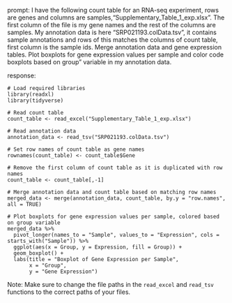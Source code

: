 prompt:
I have the following count table for an RNA-seq experiment, rows are genes and columns are samples,"Supplementary_Table_1_exp.xlsx". The first column of the file is my gene names and the rest of the columns are samples. My annotation data is here "SRP021193.colData.tsv", it contains sample annotations and rows of this matches the columns of count table, first column is the sample ids. Merge annotation data and gene expression tables. Plot boxplots for gene expression values per sample and color code boxplots based on group" variable in my annotation data.

response:
```
# Load required libraries
library(readxl)
library(tidyverse)

# Read count table
count_table <- read_excel("Supplementary_Table_1_exp.xlsx")

# Read annotation data
annotation_data <- read_tsv("SRP021193.colData.tsv")

# Set row names of count table as gene names
rownames(count_table) <- count_table$Gene

# Remove the first column of count table as it is duplicated with row names
count_table <- count_table[,-1]

# Merge annotation data and count table based on matching row names
merged_data <- merge(annotation_data, count_table, by.y = "row.names", all = TRUE)

# Plot boxplots for gene expression values per sample, colored based on group variable
merged_data %>%
  pivot_longer(names_to = "Sample", values_to = "Expression", cols = starts_with("Sample")) %>%
  ggplot(aes(x = Group, y = Expression, fill = Group)) +
  geom_boxplot() +
  labs(title = "Boxplot of Gene Expression per Sample",
       x = "Group",
       y = "Gene Expression")
```
Note: Make sure to change the file paths in the `read_excel` and `read_tsv` functions to the correct paths of your files.
